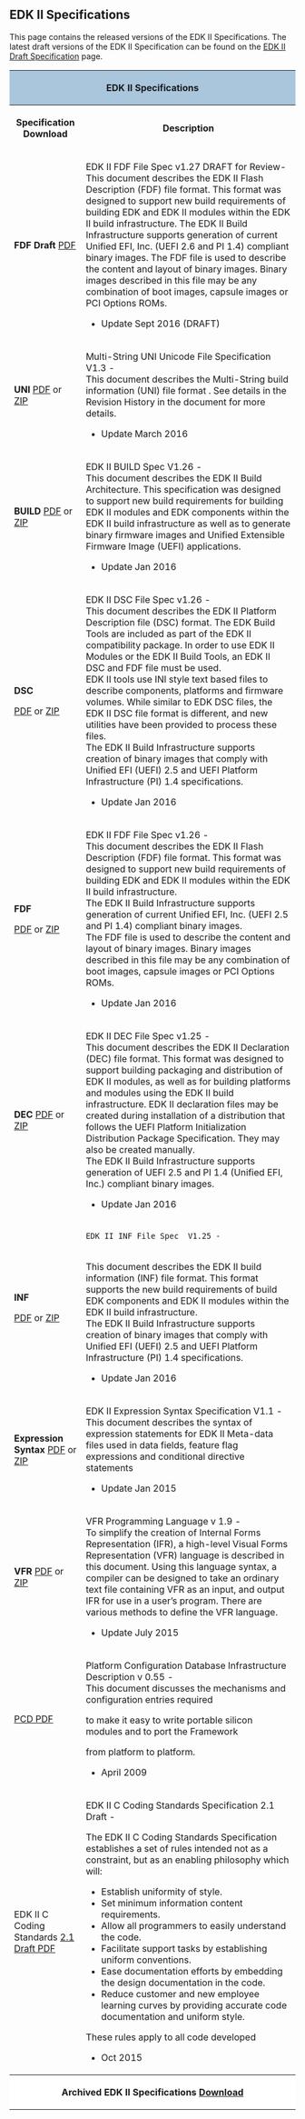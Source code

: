 == '''EDK II Specifications'''==

This page contains the released versions of the EDK II Specifications.
The latest draft versions of the EDK II Specification can be found on the 
[https://github.com/tianocore/tianocore.github.io/wiki/EDK-II-Draft-Specification EDK II Draft Specification]
page.

<div class="t_projects">

<table>
<tr>
    <th colspan="4" style="background-color:#a9c6dd">EDK II Specifications</th>
</tr>
    <tr>
        <th>Specification Download </th>
        <th>Description</th>
    </tr>
<tr></tr>
<tr>
<td>
'''FDF Draft'''  
[https://github.com/tianocore-docs/Docs/raw/master/Specifications/FDF_Spec_1_27_Review_Draft.pdf PDF]
</td>
<td>
EDK II FDF File Spec v1.27  DRAFT for Review- <BR>
This document describes the EDK II Flash Description (FDF) file format. This format was designed to support new build requirements of building EDK and EDK II modules within the EDK II build infrastructure.
The EDK II Build Infrastructure supports generation of current Unified EFI, Inc. (UEFI 2.6 and PI 1.4) compliant binary images.
The FDF file is used to describe the content and layout of binary images. Binary images described in this file may be any combination of boot images, capsule images or PCI Options ROMs.
* Update Sept 2016 (DRAFT)
</td>
</tr>

<tr>
<td>
'''UNI'''  
[https://github.com/tianocore-docs/Docs/raw/master/Specifications/UNI_File_Spec_v1.3.pdf PDF] or
[https://github.com/tianocore-docs/Docs/raw/master/Specifications/UNI_File_Spec_v1.3.zip ZIP]
</td>
<td>
Multi-String UNI Unicode File Specification V1.3  - <br>
This document describes the Multi-String build information (UNI) file format . See details in the Revision History in the document for more details.
* Update March 2016 
</td>
</tr>

<tr>
<td>
'''BUILD'''
[https://github.com/tianocore-docs/Docs/raw/master/Specifications/Build_Spec_1_26.pdf  PDF] or
[https://github.com/tianocore-docs/Docs/raw/master/Specifications/Build_Spec_1_26.zip  ZIP]
</td>

    <td>
EDK II BUILD Spec  V1.26 - <br>
This document describes the EDK II Build Architecture. This specification was designed
to support new build requirements for building EDK II modules and EDK components
within the EDK II build infrastructure as well as to generate binary firmware images and
Unified Extensible Firmware Image (UEFI) applications.
* Update Jan 2016
</td>
</tr>


<tr>
<td>
'''DSC'''

[https://github.com/tianocore-docs/Docs/raw/master/Specifications/DSC_Spec_1_26.pdf PDF] or
[https://github.com/tianocore-docs/Docs/raw/master/Specifications/DSC_Spec_1_26.zip ZIP]

</td>
<td>
EDK II DSC File Spec v1.26 - <br>
This document describes the EDK II Platform Description file (DSC) format. The EDK Build Tools are included as part of the EDK II compatibility package. In order to use EDK II Modules or the EDK II Build Tools, an EDK II DSC and FDF file must be used.<br>
EDK II tools use INI style text based files to describe components, platforms and firmware volumes. While similar to EDK DSC files, the EDK II DSC file format is different, and new utilities have been provided to process these files.<br>
The EDK II Build Infrastructure supports creation of binary images that comply with Unified EFI (UEFI) 2.5 and UEFI Platform Infrastructure (PI) 1.4 specifications.
* Update Jan 2016
</td>
</tr>

<tr>
<td>
'''FDF'''

[https://github.com/tianocore-docs/Docs/raw/master/Specifications/FDF_Spec_1_26.pdf PDF] or
[https://github.com/tianocore-docs/Docs/raw/master/Specifications/FDF_Spec_1_26.zip ZIP]

</td>
<td>
EDK II FDF File Spec v1.26 - <br>
This document describes the EDK II Flash Description (FDF) file format. This format was designed to support new build requirements of building EDK and EDK II modules within the EDK II build infrastructure.<br>
The EDK II Build Infrastructure supports generation of current Unified EFI, Inc. (UEFI 2.5 and PI 1.4) compliant binary images.<br>
The FDF file is used to describe the content and layout of binary images. Binary images described in this file may be any combination of boot images, capsule images or PCI Options ROMs.

* Update Jan 2016
</td>
</tr>
<tr>
<td>
'''DEC''' 
[https://github.com/tianocore-docs/Docs/raw/master/Specifications/DEC_Spec_1_25.pdf PDF] or
[https://github.com/tianocore-docs/Docs/raw/master/Specifications/DEC_Spec_1_25.zip ZIP]

</td>
<td>
EDK II DEC File Spec v1.25 - <br>
This document describes the EDK II Declaration (DEC) file format. This format was designed to support building packaging and distribution of EDK II modules, as well as for building platforms and modules using the EDK II build infrastructure. EDK II declaration files may be created during installation of a distribution that follows the UEFI Platform Initialization Distribution Package Specification. They may also be created manually.<br>
The EDK II Build Infrastructure supports generation of UEFI 2.5 and PI 1.4 (Unified EFI, Inc.) compliant binary images. 

* Update Jan 2016
</td>
</tr>
<tr>
<td>
'''INF'''

[https://github.com/tianocore-docs/Docs/raw/master/Specifications/INF_Spec_1_25.pdf PDF] or
[https://github.com/tianocore-docs/Docs/raw/master/Specifications/INF_Spec_1_25.zip ZIP]


</td>
<td>
 EDK II INF File Spec  V1.25 -
<br>
This document describes the EDK II build information (INF) file format. This format supports the new build requirements of build EDK components and EDK II modules within the EDK II build infrastructure.<br>
The EDK II Build Infrastructure supports creation of binary images that comply with Unified EFI (UEFI) 2.5 and UEFI Platform Infrastructure (PI) 1.4 specifications.

* Update Jan 2016
</td>
</tr>


<tr>
<td>
''' Expression Syntax'''  
[https://github.com/tianocore-docs/Docs/raw/master/Specifications/ExpressionSyntax_1.1.pdf PDF] 
or
[https://github.com/tianocore-docs/Docs/raw/master/Specifications/ExpressionSyntax_1.1.zip ZIP]

</td>
<td>
EDK II Expression Syntax Specification V1.1  - <br>
This document describes the syntax of expression statements for EDK II Meta-data files used in data fields, feature flag expressions and conditional directive statements

* Update Jan 2015 
</td>
</tr>
<tr>
<td>
'''VFR'''
[https://github.com/tianocore-docs/Docs/raw/master/Specifications/VFR_1_9.pdf PDF] or
[https://github.com/tianocore-docs/Docs/raw/master/Specifications/VFR_1_9.zip ZIP]

</td>
<td>
VFR Programming Language v 1.9 -  <br>
To simplify the creation of Internal Forms Representation (IFR), 
a high-level Visual Forms Representation (VFR) language is
described in this document.
Using this language syntax, a compiler can be designed to take an ordinary text file containing VFR as an input, and output IFR for use in a user’s program. There are various methods to define the VFR language. 

* Update July 2015

</td>
</tr>




<tr>
<td>
[https://github.com/tianocore-docs/Docs/raw/master/Specifications/PCD_Infrastructure.pdf PCD  PDF]
</td>
<td>
Platform Configuration Database Infrastructure Description v 0.55 - <br>
This document discusses the mechanisms and configuration entries required

to make it easy to write portable silicon modules and to port the Framework

from platform to platform. 

* April 2009
</td>


</tr>
<tr>
   <td>
EDK II C Coding Standards 
[https://github.com/tianocore-docs/Docs/raw/master/Specifications/CCS_2_1_Draft.pdf 2.1 Draft PDF]
   </td>
   <td>
EDK II C Coding Standards Specification 2.1 Draft - <br>



The EDK II C Coding Standards Specification establishes a set of rules intended not as a
constraint, but as an enabling philosophy which will:
* Establish uniformity of style.
* Set minimum information content requirements.
* Allow all programmers to easily understand the code.
* Facilitate support tasks by establishing uniform conventions.
* Ease documentation efforts by embedding the design documentation in the code.
* Reduce customer and new employee learning curves by providing accurate code documentation and uniform style.

These rules apply to all code developed

* Oct 2015
   </td>
</tr> 

<tr>

<th colspan="4" style="background-color:#ffffff">Archived EDK II Specifications  [[EDK-II-Specifications-Archived | Download]]
</th>

</tr>

</table>

